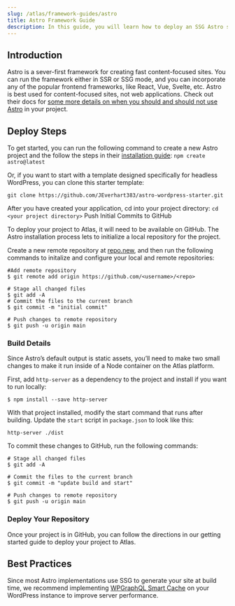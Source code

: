 ```yaml
---
slug: /atlas/framework-guides/astro
title: Astro Framework Guide
description: In this guide, you will learn how to deploy an SSG Astro site on the Atlas platform. 
---
```

## Introduction 

Astro is a sever-first framework for creating fast content-focused sites. You can run the framework either in SSR or SSG mode, and you can incorporate any of the popular frontend frameworks, like React, Vue, Svelte, etc. Astro is best used for content-focused sites, not web applications. Check out their docs for [some more details on when you should and should not use Astro](https://docs.astro.build/en/concepts/why-astro/) in your project.
## Deploy Steps

To get started, you can run the following command to create a new Astro project and the follow the steps in their [installation guide](https://docs.astro.build/en/install/auto/):
`npm create astro@latest`

Or, if you want to start with a template designed specifically for headless WordPress, you can clone this starter template:

`git clone https://github.com/JEverhart383/astro-wordpress-starter.git`

After you have created your application, cd into your project directory:
`cd <your project directory>`
Push Initial Commits to GitHub

To deploy your project to Atlas, it will need to be available on GitHub. The Astro installation process lets to initialize a local repository for the project.

Create a new remote repository at [repo.new](https://github.com/new/), and then run the following commands to initalize and configure your local and remote repositories:

```
#Add remote repository
$ git remote add origin https://github.com/<username>/<repo>

# Stage all changed files
$ git add -A
# Commit the files to the current branch
$ git commit -m "initial commit"

# Push changes to remote repository
$ git push -u origin main

```
### Build Details 

Since Astro’s default output is static assets, you’ll need to make two small changes to make it run inside of a Node container on the Atlas platform.

First, add `http-server` as a dependency to the project and install if you want to run locally:

`$ npm install --save http-server`

With that project installed, modify the start command that runs after building. Update the `start` script in `package.json` to look like this:

`http-server ./dist`

To commit these changes to GitHub, run the following commands:
```
# Stage all changed files
$ git add -A

# Commit the files to the current branch
$ git commit -m "update build and start"

# Push changes to remote repository
$ git push -u origin main
```
### Deploy Your Repository
Once your project is in GitHub, you can follow the directions in our getting started guide to deploy your project to Atlas.
## Best Practices 
Since most Astro implementations use SSG to generate your site at build time, we recommend implementing [WPGraphQL Smart Cache](https://developers.wpengine.com/blog/wpgraphql-smart-cache-with-next-js-and-apollo) on your WordPress instance to improve server performance.


